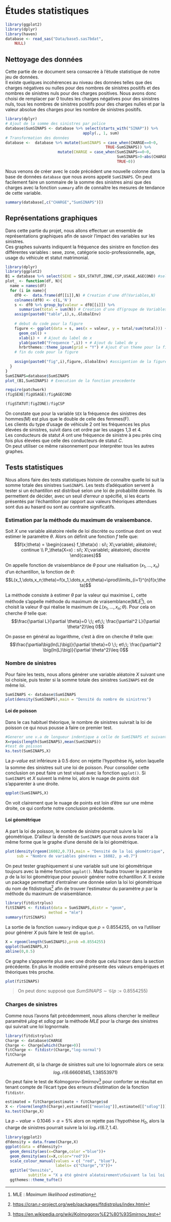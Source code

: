 # Études statistiques {#etudestats}
```r
library(ggplot2)
library(dplyr)
library(haven)
database <- read_sas("Data/base5.sas7bdat", 
    NULL)
```


## Nettoyage des données

Cette partie de ce document sera consacrée à l'étude statistique de notre jeu de données.\
Il existe quelques incohérences au niveau des données telles que des charges négatives ou nulles pour des nombres de sinistres positifs et des nombres de sinistres nuls pour des charges positives.
Nous avons donc choisi de remplacer par 0 toutes les charges négatives pour des sinistres nuls, tous les nombres de sinistres positifs pour des charges nulles et par la valeur absolue des charges pour les nombre de sinistres positifs.

```r
library(dplyr)
# Ajout de la somme des sinistres par police
database$SumSINAPS <- database %>% select(starts_with("SINAP")) %>% 
                                  apply(., 1, sum)
# Transformation des données
database <-  database %>% mutate(SumSINAPS = case_when(CHARGE==0~0,
                                            TRUE~SumSINAPS)) %>% 
                       mutate(CHARGE = case_when(SumSINAPS==0~0,
                                                 SumSINAPS>0~abs(CHARGE),
                                                 TRUE~0))
```

Nous venons de créer avec le code précédent une nouvelle colonne dans la base de données `database` que nous avons appelé `SumSINAPS`.
On peut facilement faire un sommaire de la somme des sinistres ainsi que des charges avec la fonction `summary` afin de connaître les mesures de tendance de cette variable.

```r
summary(database[,c("CHARGE","SumSINAPS")])
```

## Représentations graphiques

Dans cette partie du projet, nous allons effectuer un ensemble de représentations graphiques afin de savoir l'impact des variables sur les sinistres.\
Ces graphes suivants indiquent la fréquence des sinistre en fonction des différentes variables : sexe, zone, catégorie socio-professionnelle, age, usage du véhicule et statut matrimonial.\

```r
library(dplyr)
library(ggplot2)
B1 = database %>% select(SEXE = SEX,STATUT,ZONE,CSP,USAGE,AGECOND) #selection des variables.
plot_ <- function(df, N){
  name = names(df)
  for (i in name){
    df0 <-  data.frame(df[[i]],N) # Creation d'une df(Variables,N)
    colnames(df0) <- c(i,'N')
    s <- df0 %>% group_by(valeur = df0[[i]]) %>% 
      summarise(total = sum(N)) # Creation d'une df(groupe de Variables, Total)
    assign(paste0("table",i),s,.GlobalEnv)
    
    # debut du code pour la figure
    figure <- ggplot(data = s, aes(x = valeur, y = total/sum(total))) +
      geom_col() + 
      xlab(i) +  # Ajout du label de x
      ylab(paste0("Frequence ",i)) + # Ajout du label de y
      hrbrthemes::theme_ipsum(grid = "Y") # Ajout d'un theme pour la figure
    # fin du code pour la figure
    
    assign(paste0("fig",i),figure,.GlobalEnv) #assigantion de la figure i 
  }
}
SumSINAPS=database$SumSINAPS
plot_(B1,SumSINAPS) # Execution de la fonction precedente
```

```r
require(patchwork)
(figSEXE|figUSAGE)/figAGECOND

```


```r
(figSTATUT|figZONE)/figCSP
```


On constate que pour la variable `SEX` la fréquence des sinistres des hommes(M) est plus que le double de celle des femmes(F).\
Les clients du type d'usage de véhicule $2$ ont les fréquences les plus élevées de sinistres, suivit dans cet ordre par les usages $1$,$3$ et $4$.\
Les conducteurs de statut _A_ ont une fréquence de sinistre à peu près cinq fois plus élevées que celle des conducteurs de statut _C_.\
On peut utiliser ce même raisonnement pour interpréter tous les autres graphes.

## Tests statistiques

Nous allons faire des tests statistiques histoire de connaître quelle loi suit la somme totale des sinistres `SumSINAPS`.
Les tests d'adéquation servent à tester si un échantillon est distribué selon une loi de probabilité donnée.
Ils permettent de décider, avec un seuil d'erreur $\alpha$ spécifié, si les écarts présentés par l'échantillon par rapport aux valeurs théoriques attendues sont dus au hasard ou sont au contraire significatifs.

### Estimation par la méthode du maximum de vraisembance.{-}

Soit $X$ une variable aléatoire réelle de loi discrète ou continue dont on veut estimer le paramétre $\theta$. Alors on définit une fonction $f$ telle que:\
$$f(x;\theta) = \begin{cases}
    f_\theta(x) : si\; X\;variable\; aléatoire\; continue \\
    P_\theta(X=x) : si\; X\;variable\; aléatoire\; discrète
\end{cases}$$

On appelle fonction de vraisemblance de $\theta$ pour une réalisation $(x_1,\dots,x_n)$ d’un échantillon, la fonction de $\theta$:\
$$L(x_1,\dots,x_n;\theta)=f(x_1,\dots,x_n;\theta)=\prod\limits_{i=1}^{n}f(x;\theta)$$

La méthode consiste à estimer $\theta$ par la valeur qui maximise $L$, cette méthode s'appelle méthode du maximum de vraisemblance($MLE$^[MLE : _Maximum likelihood estimation_]), on choisit la valeur $\theta$ qui réalise le maximum de $L(x_1,\dots,x_n;\theta)$. Pour cela on cherche $\theta$ telle que:\
$$\frac{\partial L}{\partial \theta}=0 \;\; et\;\; \frac{\partial^2 L}{\partial \theta^2}\leq 0$$

On passe en général au logarithme, c'est à dire on cherche $\theta$ telle que:\
$$\frac{\partial\big(ln(L)\big)}{\partial \theta}=0 \;\; et\;\; \frac{\partial^2 \big(ln(L)\big)}{\partial \theta^2}\leq 0$$





### Nombre de sinistres {.unnumbered}

Pour faire les tests, nous allons générer une variable aléatoire $X$ suivant une loi choisie, puis tester si la somme totale des sinistres `SumSINAPS` est de même loi.

```r
SumSINAPS <- database$SumSINAPS
plot(density(SumSINAPS),main = "Densité du nombre de sinistres")
```

#### Loi de poisson {.unnumbered}

Dans le cas habituel théorique, le nombre de sinistres suivrait la loi de poisson ce qui nous pousse à faire ce premier test.

```r
#Generer une v.a de longueur indentique a celle de SumSINAPS et suivant la loi de poisson
X=rpois(length(SumSINAPS),mean(SumSINAPS))
#test de poisson
ks.test(SumSINAPS,X)
```

La $p$-$value$ est inférieure à $0.5$ donc on rejette l'hypothèse $H_0$ selon laquelle la somme des sinistres suit une loi de poisson.
Pour consolider cette conclusion on peut faire un test visuel avec la fonction `qqplot()`.
Si `SumSINAPS` et $X$ suivent la même loi, alors le nuage de points doit s'apparenter à une droite.

```r
qqplot(SumSINAPS,X)
```

On voit clairement que le nuage de points est loin d'être sur une même droite, ce qui conforte notre conclusion précédente.

#### Loi géométrique {.unnumbered}

A part la loi de poisson, le nombre de sinistre pourrait suivre la loi géométrique.
D'ailleur la densité de `SumSINAPS` que nous avons tracer a la même forme que le graphe d'une densité de la loi géométrique.

```r
plot(density(rgeom(16082,0.7)),main = "Densité de la loi géométrique",
     sub = "Nombre de variables générées = 16082, p =0.7")
```

On peut tester graphiquement si une variable suit une loi géométrique toujours avec la même fonction `qqplot()`.
Mais faudra trouver le paramètre $p$ de la loi loi géométrique pour pouvoir générer notre échantillon $X$.
Il existe un package permettant d’entraîner une donnée selon la loi loi géométrique du nom de fitdistrplus[^1] afin de trouver l'estimateur du paramètre $p$ par la méthode du maximum de vraisemblance.

[^1]: <https://cran.r-project.org/web/packages/fitdistrplus/index.html>

```r
library(fitdistrplus)
fitSINAPS <- fitdist(data = SumSINAPS,distr = "geom",
                   method = "mle")
summary(fitSINAPS)
```

La sortie de la fonction `summary` indique que $p =0.8554255$, on va l'utiliser pour générer $X$ puis faire le test de `qqplot`.

```r
X = rgeom(length(SumSINAPS),prob =0.8554255)
qqplot(SumSINAPS,X)
abline(0,0.5)
```

Ce graphe s'apparente plus avec une droite que celui tracer dans la section précédente.
En plus le modèle entraîné présente des valeurs empériques et théoriques très proche.

```r
plot(fitSINAPS)
```

> On peut donc supposé que $SumSINAPS\sim\mathcal{G}(p:= 0.8554255)$

### Charges de sinistres {.unnumbered}

Comme nous l'avons fait précédemment, nous allons chercher le meilleur paramétré $\mu log$ et $sdlog$ par la méthode $MLE$ pour la charge des sinistres qui suivrait une loi lognormale.

```r
library(fitdistrplus)
Charge <- database$CHARGE
Charge <- Charge[which(Charge>0)]
fitCharge <- fitdistr(Charge,"log-normal")
fitCharge
```

Autrement dit, si la charge de sinistres suit une loi lognormale alors ce sera:\
$$log\mathcal{N}(6.66608145,1.38553971)$$ On peut faire le test de Kolmogorov-Smirnov[^2] pour conforter se résultat en tenant compte de l'écart type des erreurs d'estimation de la fonction `fitdistr`.

[^2]: <https://en.wikipedia.org/wiki/Kolmogorov%E2%80%93Smirnov_test>

```r
estimated = fitCharge$estimate + fitCharge$sd
X <- rlnorm(length(Charge),estimated[["meanlog"]],estimated[["sdlog"]])
ks.test(Charge,X)
```

La $p-value = 0.1046>\alpha=5\%$ alors on rejette pas l'hypothèse $H_0$, alors la charge de sinistres pourrait suivre la loi $log\mathcal{N}(6.7,1.4)$.

```r
library(ggplot2)
dfdensity = data.frame(Charge,X)
ggplot(data = dfdensity)+
  geom_density(aes(x=Charge,color ="blue"))+
  geom_density(aes(x=X,color="red"))+
  scale_colour_manual(values = c( "red", "blue"),
                      labels= c("Charge","X"))+
  ggtitle("Densités",
          subtitle = "X a été généré aléatoirement\nSuivant la loi loi lognormale")+
  ggthemes::theme_tufte()
```

